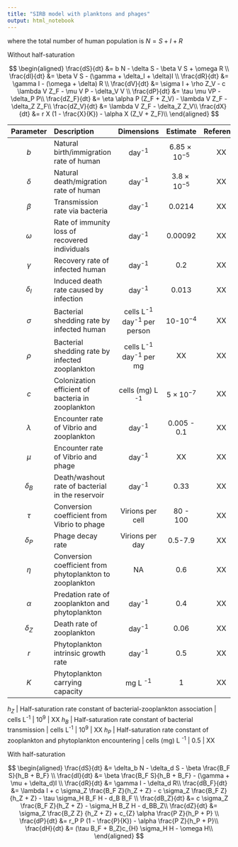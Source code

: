 ```yaml
---
title: "SIRB model with planktons and phages"
output: html_notebook
---
```


where the total number of human population is $N = S+ I +R$

Without half-saturation

$$
\begin{aligned}
\frac{dS}{dt} &= b N - \delta S - \beta V S + \omega R \\
\frac{dI}{dt} &= \beta V S - (\gamma + \delta_I + \delta)I \\
\frac{dR}{dt} &= \gamma I - (\omega + \delta) R \\
\frac{dV}{dt} &= \sigma I + \rho Z_V - c \lambda V Z_F - \mu V P - \delta_V V \\
\frac{dP}{dt} &= \tau \mu VP - \delta_P P\\
\frac{dZ_F}{dt} &= \eta \alpha P (Z_F + Z_V) - \lambda V Z_F - \delta_Z Z_F\\
\frac{dZ_V}{dt} &= \lambda V Z_F - \delta_Z Z_V\\
\frac{dX}{dt} &= r X (1 - \frac{X}{K}) - \alpha X (Z_V + Z_F)\\ 
\end{aligned}
$$


| Parameter | Description  | Dimensions | Estimate  | Reference |
|:---------:|:---------------------------------------------------------|:-------------------------------:|:-----:|:-: 
$b$         | Natural birth/immigration rate of human                  | day^-1^                         | $6.85 \times 10 ^{-5}$ | XX
$\delta$    | Natural death/migration rate of human                    | day^-1^                         | $3.8 \times 10 ^{-5}$  | XX
$\beta$     | Transmission rate via bacteria                           | day^-1^                         | $0.0214$ | XX
$\omega$    | Rate of immunity loss of recovered individuals           | day^-1^                         | $0.00092$ | XX
$\gamma$    | Recovery rate of infected human                          | day^-1^                         | $0.2$  | XX
$\delta_I$  | Induced death rate caused by infection                   | day^-1^                         | $0.013$ | XX
$\sigma$    | Bacterial shedding rate by infected human                | cells L^-1^ day^-1^ per person  | $10$-$10^{-4}$ | XX 
$\rho$      | Bacterial shedding rate by infected zooplankton          | cells L^-1^ day^-1^ per mg      | XX | XX 
$c$         | Colonization efficient of bacteria in zooplankton        | cells (mg) L ^-1^               | $5 \times 10^{-7}$ | XX
$\lambda$   | Encounter rate of Vibrio and zooplankton                 | day^-1^                         | $0.005$ - $0.1$ | XX
$\mu$       | Encounter rate of Vibrio and phage                       | day^-1^                         | XX | XX
$\delta_B$  | Death/washout rate of bacterial in the reservoir         | day^-1^                         | $0.33$ | XX
$\tau$      | Conversion coefficient from Vibrio to phage              | Virions per cell                | $80$ - $100$ | XX
$\delta_P$  | Phage decay rate                                         | Virions per day                 | $0.5$-$7.9$ | XX
$\eta$      | Conversion coefficient from phytoplankton to zooplankton | NA                              | $0.6$ | XX
$\alpha$    | Predation rate of zooplankton and phytoplankton          | day^-1^                         | $0.4$ | XX
$\delta_Z$  | Death rate of zooplankton                                | day^-1^                         | $0.06$ | XX
$r$         | Phytoplankton intrinsic growth rate                      | day^-1^                         | $0.5$ | XX
$K$         | Phytoplankton carrying capacity                          | mg L ^-1^                       | $1$ | XX




$h_Z$ | Half-saturation rate constant of bacterial-zooplankton association | cells L^-1^ | $10^9$  | XX
$h_B$ | Half-saturation rate constant of bacterial transmission | cells L^-1^ | $10^9$  | XX
$h_P$ | Half-saturation rate constant of zooplankton and phytoplankton encountering | cells (mg) L ^-1^ | $0.5$  | XX





With half-saturation

$$
\begin{aligned}
\frac{dS}{dt} &= \delta_b N - \delta_d S - \beta  \frac{B_F S}{h_B + B_F} \\
\frac{dI}{dt} &= \beta \frac{B_F S}{h_B + B_F} - (\gamma + \mu + \delta_d)I \\
\frac{dR}{dt} &= \gamma I - \delta_d R\\
\frac{dB_F}{dt} &= \lambda I + c \sigma_Z \frac{B_F Z}{h_Z + Z} - c \sigma_Z \frac{B_F Z}{h_Z + Z} - \tau \sigma_H B_F H - d_B B_F \\
\frac{dB_Z}{dt} &= c \sigma_Z \frac{B_F Z}{h_Z + Z} - \sigma_H B_Z H - d_BB_Z\\
\frac{dZ}{dt} &= \sigma_Z \frac{B_Z Z} {h_Z + Z} + c_{Z} \alpha \frac{P Z}{h_P + P} \\
\frac{dP}{dt} &= r_P P (1 - \frac{P}{K}) - \alpha \frac{P Z}{h_P + P}\\ 
\frac{dH}{dt} &= (\tau B_F + B_Z)c_{H} \sigma_H H - \omega H\\
\end{aligned}
$$

